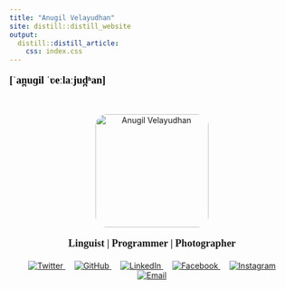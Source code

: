 ```yaml
---
title: "Anugil Velayudhan"
site: distill::distill_website
output:
  distill::distill_article:
    css: index.css
---
```


<!-- IPA -->
<div class="ipa" style="font-family: 'Times New Roman', Times, serif; font-weight: bold; font-size: 18px; color: black; margin-top: 8px;">
  [ˈan̪uɡil ˈʋeːlaːjud̪ʱan]
</div>

<br/>


<div class="container" style="text-align: center;">

  <!-- Profile Image -->
  <img src="Images/Anugil.png" alt="Anugil Velayudhan" class="profile-pic" style="border-radius: 20px; width: 200px;" />

  <!-- Tagline below image -->
 <div style="font-family: 'Times New Roman', Times, serif; font-weight: bold; font-size: 18px; margin-top: 10px;">
  Linguist | Programmer | Photographer
</div>

  <!-- Social Icons with Original Colors -->
<div class="social-icons" style="margin-top: 20px; text-align: center;">
  <a href="https://twitter.com/anugilv" target="_blank" style="margin: 0 8px;">
    <img src="https://img.icons8.com/color/48/twitter--v1.png" alt="Twitter" />
  </a>
  <a href="https://github.com/ANUGILV1996" target="_blank" style="margin: 0 8px;">
    <img src="https://img.icons8.com/fluency/48/github.png" alt="GitHub" />
  </a>
  <a href="https://www.linkedin.com/in/anugilv1996" target="_blank" style="margin: 0 8px;">
    <img src="https://img.icons8.com/color/48/linkedin.png" alt="LinkedIn" />
  </a>
  <a href="https://facebook.com/anugil.velayudhan" target="_blank" style="margin: 0 8px;">
    <img src="https://img.icons8.com/color/48/facebook-new.png" alt="Facebook" />
  </a>
  <a href="https://instagram.com/anugil.v" target="_blank" style="margin: 0 8px;">
    <img src="https://img.icons8.com/color/48/instagram-new--v1.png" alt="Instagram" />
  </a>
  <a href="mailto:anugilv96@email.com" style="margin: 0 8px;">
    <img src="https://img.icons8.com/color/48/apple-mail.png" alt="Email" />
  </a>
</div>
